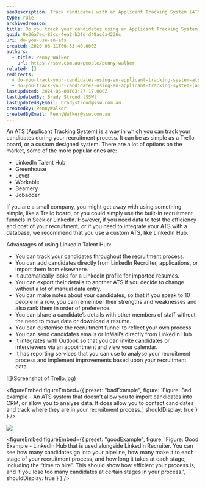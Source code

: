 ```yaml
---
seoDescription: Track candidates with an Applicant Tracking System (ATS) like LinkedIn Talent Hub, Greenhouse, or Lever to streamline your recruitment process and gain valuable insights.
type: rule
archivedreason:
title: Do you track your candidates using an Applicant Tracking System (ATS)?
guid: 0e36a7ec-83cc-4ea2-b3fd-d48ac6a4236c
uri: do-you-use-an-ats
created: 2020-06-11T06:53:40.000Z
authors:
  - title: Penny Walker
    url: https://ssw.com.au/people/penny-walker
related: []
redirects:
  - do-you-track-your-candidates-using-an-applicant-tracking-system-ats
  - do-you-track-your-candidates-using-an-applicant-tracking-system-(ats)
lastUpdated: 2024-06-08T03:27:17.000Z
lastUpdatedBy: Brady Stroud [SSW]
lastUpdatedByEmail: bradystroud@ssw.com.au
createdBy: PennyWalker
createdByEmail: PennyWalker@ssw.com.au
---
```


An ATS (Applicant Tracking System) is a way in which you can track your candidates during your recruitment process. It can be as simple as a Trello board, or a custom designed system. There are a lot of options on the market, some of the more popular ones are:
- LinkedIn Talent Hub
- Greenhouse
- Lever
- Workable
- Beamery
- Jobadder

If you are a small company, you might get away with using something simple, like a Trello board, or you could simply use the built-in recruitment funnels in Seek or LinkedIn. However, if you need data to test the efficiency and cost of your recruitment, or if you need to integrate your ATS with a database, we recommend that you use a custom ATS, like LinkedIn Hub.

Advantages of using LinkedIn Talent Hub:

- You can track your candidates throughout the recruitment process.
- You can add candidates directly from LinkedIn Recruiter, applications, or import them from elsewhere.
- It automatically looks for a LinkedIn profile for imported resumes.
- You can export their details to another ATS if you decide to change without a lot of manual data entry.
- You can make notes about your candidates, so that if you speak to 10 people in a row, you can remember their strengths and weaknesses and also rank them in order of preference.
- You can share a candidate’s details with other members of staff without the need to move data or download a resume.
- You can customise the recruitment funnel to reflect your own process
- You can send candidates emails or InMail’s directly from LinkedIn Hub
- It integrates with Outlook so that you can invite candidates or interviewers via an appointment and view your calendar.
- It has reporting services that you can use to analyse your recruitment process and implement improvements based upon your recruitment data.

![](Screenshot of Trello.jpg)

<figureEmbed figureEmbed={{
  preset: "badExample",
  figure: 'Figure: Bad example - An ATS system that doesn’t allow you to import candidates into CRM, or allow you to analyse data. It does allow you to contact candidates and track where they are in your recruitment process.',
  shouldDisplay: true
} } />

![](LinkedInHubReport1_1710232021939.png)

<figureEmbed figureEmbed={{
  preset: "goodExample",
  figure: 'Figure: Good Example - LinkedIn Hub that is used alongside LinkedIn Recruiter. You can see how many candidates go into your pipeline, how many make it to each stage of your recruitment process, and how long it takes at each stage, including the “time to hire”. This should show how efficient your process is, and if you lose too many candidates at certain stages in your process.',
  shouldDisplay: true
} } />
